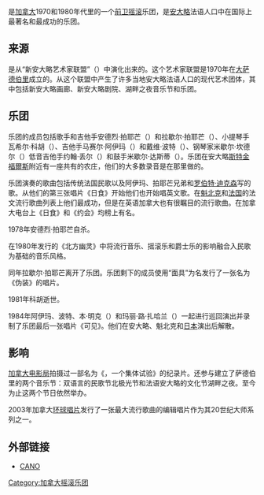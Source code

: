'''{{lang|fr|CANO}}'''是[[加拿大|加拿大]]1970和1980年代里的一个[[前卫摇滚|前卫摇滚]]乐团，是[[安大略|安大略]]法语人口中在国际上最著名和最成功的乐团。

== 来源 ==
{{lang|fr|CANO}}是从“新安大略艺术家联盟”（{{lang|fr|Coopérative des artistes du Nouvel Ontario}}）中演化出来的。这个艺术家联盟是1970年在[[大萨德伯里|大萨德伯里]]成立的。从这个联盟中产生了许多当地安大略法语人口的现代艺术团体，其中包括新安大略画廊、新安大略剧院、湖畔之夜音乐节和{{lang|fr|CANO}}乐团。

== 乐团 ==
乐团的成员包括歌手和吉他手安德烈·拍耶芒（{{lang|fr|André Paiement}}）和拉歇尔·拍耶芒（{{lang|fr|Rachel Paiement}}）、小提琴手瓦希尔·科胡（{{lang|fr|Wasyl Kohut}}）、吉他手马赛尔·阿伊玛（{{lang|fr|Marcel Aymar}}）和戴维·波特（{{lang|fr|David Burt}}）、钢琴家米歇尔·坎德尔（{{lang|fr|Michel Kendel}}）低音吉他手约翰·丢尔（{{lang|fr|John Doerr}}）和鼓手米歇尔·达斯蒂（{{lang|fr|Michel Dasti}}）。乐团在安大略[[斯特金福爾斯|斯特金福爾斯]]附近有一座共有的农庄，他们的大多数录音是在那里做的。

乐团演奏的歌曲包括传统法国民歌以及阿伊玛、拍耶芒兄弟和[[罗伯特·迪克森|罗伯特·迪克森]]写的歌。从他们的第三张唱片《日食》开始他们也开始唱英文歌。在[[魁北克|魁北克]]和[[法国|法国]]的法文流行歌曲列表上他们最成功，但是在英语加拿大也有很瞩目的流行歌曲。在加拿大电台{{lang|en|CFNY}}上《日食》和《约会》均榜上有名。

1978年安德烈·拍耶芒自杀。

在1980年发行的《北方幽灵》中{{lang|fr|CANO}}将流行音乐、摇滚乐和爵士乐的影响融合入民歌为基础的音乐风格。

同年拉歇尔·拍耶芒离开了乐团。乐团剩下的成员使用“面具”为名发行了一张名为《伪装》的唱片。

1981年科胡逝世。

1984年阿伊玛、波特、本·明克（{{lang|en|Ben Mink}}）和玛丽·路·扎哈兰（{{lang|fr|Mary Lu Zahalan}}）一起进行巡回演出并录制了乐团最后一张唱片《可见》。他们在安大略、魁北克和[[日本|日本]]演出后解散。

== 影响 ==
[[加拿大电影局|加拿大电影局]]拍摄过一部名为《{{lang|fr|CANO}}，一个集体试验》的纪录片。{{lang|en|CANO}}还参与建立了萨德伯里的两个音乐节：双语言的民歌节北极光节和法语安大略的文化节湖畔之夜。至今为止这两个节日依然举办。

2003年加拿大[[环球唱片|环球唱片]]发行了一张{{lang|fr|CANO}}最大流行歌曲的编辑唱片作为其20世纪大师系列之一。

== 外部链接 ==
* [https://web.archive.org/web/20110128232351/http://canomusique.com/ CANO]

{{Authority control}}
{{DEFAULTSORT:Cano}}

[[Category:加拿大摇滚乐团|Category:加拿大摇滚乐团]]